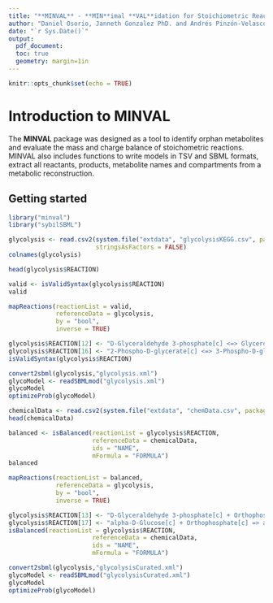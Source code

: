 ```yaml
---
title: "**MINVAL** - **MIN**imal **VAL**idation for Stoichiometric Reactions"
author: "Daniel Osorio, Janneth Gonzalez PhD. and Andrés Pinzón-Velasco PhD."
date: "`r Sys.Date()`"
output:
  pdf_document:
  toc: true
  geometry: margin=1in
---
```

<!--
%\VignetteEngine{knitr::rmarkdown}
%\VignetteIndexEntry{MINVAL - MINimal VALidation for Stoichiometric Reactions}
-->
```r
knitr::opts_chunk$set(echo = TRUE)
```
# Introduction to MINVAL
The **MINVAL** package was designed as a tool to identify orphan metabolites and evaluate the mass and charge balance of stoichometric reactions. MINVAL also includes functions to write models in TSV and SBML formats, extract all reactants, products, metabolite names and compartments from a metabolic reconstruction.

## Getting started
```r
library("minval")
library("sybilSBML")
```

```r
glycolysis <- read.csv2(system.file("extdata", "glycolysisKEGG.csv", package = "minval"),
                        stringsAsFactors = FALSE)
colnames(glycolysis)
```

```r
head(glycolysis$REACTION)
```

```r
valid <- isValidSyntax(glycolysis$REACTION)
valid
```

```r
mapReactions(reactionList = valid,
             referenceData = glycolysis,
             by = "bool",
             inverse = TRUE)
```

```r
glycolysis$REACTION[12] <- "D-Glyceraldehyde 3-phosphate[c] <=> Glycerone phosphate[c]"
glycolysis$REACTION[16] <- "2-Phospho-D-glycerate[c] <=> 3-Phospho-D-glycerate[c]"
isValidSyntax(glycolysis$REACTION)
```

```r
convert2sbml(glycolysis,"glycolysis.xml")
glycoModel <- readSBMLmod("glycolysis.xml")
glycoModel
optimizeProb(glycoModel)
```

```r
chemicalData <- read.csv2(system.file("extdata", "chemData.csv", package = "minval"))
head(chemicalData)
```

```r
balanced <- isBalanced(reactionList = glycolysis$REACTION,
                       referenceData = chemicalData,
                       ids = "NAME",
                       mFormula = "FORMULA")
balanced

```

```r
mapReactions(reactionList = balanced,
             referenceData = glycolysis,
             by = "bool",
             inverse = TRUE)
```

```r
glycolysis$REACTION[13] <- "D-Glyceraldehyde 3-phosphate[c] + Orthophosphate[c] + NAD+[c] => 3-Phospho-D-glyceroyl phosphate[c] + NADH[c] + H+[c]"
glycolysis$REACTION[17] <- "alpha-D-Glucose[c] + Orthophosphate[c] => alpha-D-Glucose 6-phosphate[c] + H2O[c]"
isBalanced(reactionList = glycolysis$REACTION,
                       referenceData = chemicalData,
                       ids = "NAME",
                       mFormula = "FORMULA")
```
```r
convert2sbml(glycolysis,"glycolysisCurated.xml")
glycoModel <- readSBMLmod("glycolysisCurated.xml")
glycoModel
optimizeProb(glycoModel)
```